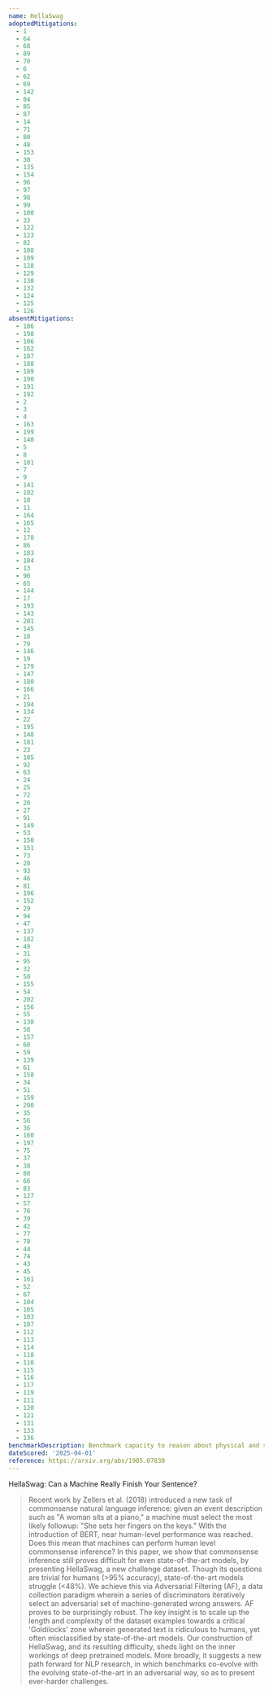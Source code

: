 ```yaml
---
name: HellaSwag
adoptedMitigations:
  - 1
  - 64
  - 68
  - 89
  - 70
  - 6
  - 62
  - 69
  - 142
  - 84
  - 85
  - 87
  - 14
  - 71
  - 80
  - 48
  - 153
  - 30
  - 135
  - 154
  - 96
  - 97
  - 98
  - 99
  - 100
  - 33
  - 122
  - 123
  - 82
  - 108
  - 109
  - 128
  - 129
  - 130
  - 132
  - 124
  - 125
  - 126
absentMitigations:
  - 186
  - 198
  - 106
  - 162
  - 187
  - 188
  - 189
  - 190
  - 191
  - 192
  - 2
  - 3
  - 4
  - 163
  - 199
  - 140
  - 5
  - 8
  - 101
  - 7
  - 9
  - 141
  - 102
  - 10
  - 11
  - 164
  - 165
  - 12
  - 178
  - 86
  - 183
  - 184
  - 13
  - 90
  - 65
  - 144
  - 17
  - 193
  - 143
  - 201
  - 145
  - 18
  - 79
  - 146
  - 19
  - 179
  - 147
  - 180
  - 166
  - 21
  - 194
  - 134
  - 22
  - 195
  - 148
  - 181
  - 23
  - 185
  - 92
  - 63
  - 24
  - 25
  - 72
  - 26
  - 27
  - 91
  - 149
  - 53
  - 150
  - 151
  - 73
  - 28
  - 93
  - 46
  - 81
  - 196
  - 152
  - 29
  - 94
  - 47
  - 137
  - 182
  - 49
  - 31
  - 95
  - 32
  - 50
  - 155
  - 54
  - 202
  - 156
  - 55
  - 138
  - 58
  - 157
  - 60
  - 59
  - 139
  - 61
  - 158
  - 34
  - 51
  - 159
  - 200
  - 35
  - 56
  - 36
  - 160
  - 197
  - 75
  - 37
  - 38
  - 88
  - 66
  - 83
  - 127
  - 57
  - 76
  - 39
  - 42
  - 77
  - 78
  - 44
  - 74
  - 43
  - 45
  - 161
  - 52
  - 67
  - 104
  - 105
  - 103
  - 107
  - 112
  - 113
  - 114
  - 118
  - 110
  - 115
  - 116
  - 117
  - 119
  - 111
  - 120
  - 121
  - 131
  - 133
  - 136
benchmarkDescription: Benchmark capacity to reason about physical and social concepts by prompting for sentence endings from challenging, adversarially filtered alternatives, providing users with a measure of the scope of model capacity.
dateScored: '2025-04-01'
reference: https://arxiv.org/abs/1905.07830
---
```


HellaSwag: Can a Machine Really Finish Your Sentence?

> Recent work by Zellers et al. (2018) introduced a new task of commonsense natural language inference: given an event description such as "A woman sits at a piano," a machine must select the most likely followup: "She sets her fingers on the keys." With the introduction of BERT, near human-level performance was reached. Does this mean that machines can perform human level commonsense inference?
> In this paper, we show that commonsense inference still proves difficult for even state-of-the-art models, by presenting HellaSwag, a new challenge dataset. Though its questions are trivial for humans (>95% accuracy), state-of-the-art models struggle (\<48%). We achieve this via Adversarial Filtering (AF), a data collection paradigm wherein a series of discriminators iteratively select an adversarial set of machine-generated wrong answers. AF proves to be surprisingly robust. The key insight is to scale up the length and complexity of the dataset examples towards a critical 'Goldilocks' zone wherein generated text is ridiculous to humans, yet often misclassified by state-of-the-art models.
> Our construction of HellaSwag, and its resulting difficulty, sheds light on the inner workings of deep pretrained models. More broadly, it suggests a new path forward for NLP research, in which benchmarks co-evolve with the evolving state-of-the-art in an adversarial way, so as to present ever-harder challenges.
